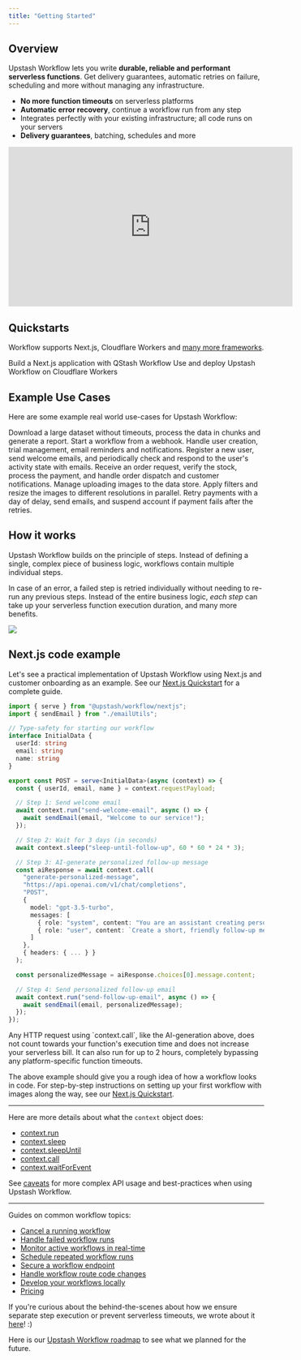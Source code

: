 ```yaml
---
title: "Getting Started"
---
```


## Overview

Upstash Workflow lets you write **durable, reliable and performant serverless functions**. Get delivery guarantees, automatic retries on failure, scheduling and more without managing any infrastructure.

- **No more function timeouts** on serverless platforms
- **Automatic error recovery**, continue a workflow run from any step
- Integrates perfectly with your existing infrastructure; all code runs on your servers
- **Delivery guarantees**, batching, schedules and more

<iframe
  width="560"
  height="315"
  src="https://www.youtube.com/embed/5As9tZMN3a8?rel=0&disablekb=1"
  title="YouTube video player"
  frameBorder="0"
  allow="accelerometer; fullscreen; clipboard-write; encrypted-media; gyroscope"
  allowFullScreen
></iframe>

## Quickstarts

Workflow supports Next.js, Cloudflare Workers and [many more frameworks](/qstash/workflow/quickstarts/platforms).

<CardGroup cols={2}>
  <Card
    title="Next.js"
    icon="node-js"
    href="/qstash/workflow/quickstarts/vercel-nextjs"
  >
    Build a Next.js application with QStash Workflow
  </Card>
  <Card
    title="Cloudflare Workers"
    icon="cloudflare"
    href="/qstash/workflow/quickstarts/cloudflare-workers"
  >
    Use and deploy Upstash Workflow on Cloudflare Workers
  </Card>
</CardGroup>

## Example Use Cases

Here are some example real world use-cases for Upstash Workflow:

<CardGroup cols={2}>
  <Card title="AI Data Processing" icon="sparkles" href="/qstash/workflow/examples/allInOne">
    Download a large dataset without timeouts, process the data in chunks and generate a report.
  </Card>
  <Card title="Authorization Webhook" icon="webhook" href="/qstash/workflow/examples/authWebhook">
    Start a workflow from a webhook. Handle user creation, trial management, email reminders and notifications.
  </Card>
  <Card title="Customer Onboarding" icon="user" href="/qstash/workflow/examples/customerOnboarding">
    Register a new user, send welcome emails, and periodically check and respond to the user's activity state with emails.
  </Card>
  <Card title="E-Commerce Order Fulfillment" icon="cart-flatbed-boxes" href="/qstash/workflow/examples/eCommerceOrderFulfillment">
    Receive an order request, verify the stock, process the payment, and handle order dispatch and customer notifications.
  </Card>
  <Card title="Image Processing" icon="image" href="/qstash/workflow/examples/imageProcessing">
    Manage uploading images to the data store. Apply filters and resize the images to different resolutions in parallel.
  </Card>
  <Card title="Retry Payments" icon="credit-card" href="/qstash/workflow/examples/paymentRetry">
    Retry payments with a day of delay, send emails, and suspend account if payment fails after the retries.
  </Card>
</CardGroup>

## How it works

Upstash Workflow builds on the principle of steps. Instead of defining a single, complex piece of business logic, workflows contain multiple individual steps.

In case of an error, a failed step is retried individually without needing to re-run any previous steps. Instead of the entire business logic, _each step_ can take up your serverless function execution duration, and many more benefits.

<Frame>
  <img src="/img/qstash-workflow/workflow-concept.png" />
</Frame>

## Next.js code example

Let's see a practical implementation of Upstash Workflow using Next.js and customer onboarding as an example. See our [Next.js Quickstart](/qstash/workflow/quickstarts/vercel-nextjs) for a complete guide.

```typescript api/workflow/route.ts
import { serve } from "@upstash/workflow/nextjs";
import { sendEmail } from "./emailUtils";

// Type-safety for starting our workflow
interface InitialData {
  userId: string
  email: string
  name: string
}

export const POST = serve<InitialData>(async (context) => {
  const { userId, email, name } = context.requestPayload;

  // Step 1: Send welcome email
  await context.run("send-welcome-email", async () => {
    await sendEmail(email, "Welcome to our service!");
  });

  // Step 2: Wait for 3 days (in seconds)
  await context.sleep("sleep-until-follow-up", 60 * 60 * 24 * 3);

  // Step 3: AI-generate personalized follow-up message
  const aiResponse = await context.call(
    "generate-personalized-message",
    "https://api.openai.com/v1/chat/completions",
    "POST",
    {
      model: "gpt-3.5-turbo",
      messages: [
        { role: "system", content: "You are an assistant creating personalized follow-up messages." },
        { role: "user", content: `Create a short, friendly follow-up message for ${name} who joined our service 3 days ago.` }
      ]
    },
    { headers: { ... } }
  );

  const personalizedMessage = aiResponse.choices[0].message.content;

  // Step 4: Send personalized follow-up email
  await context.run("send-follow-up-email", async () => {
    await sendEmail(email, personalizedMessage);
  });
});
```

<Tip>
  Any HTTP request using `context.call`, like the AI-generation above, does not
  count towards your function's execution time and does not increase your
  serverless bill. It can also run for up to 2 hours, completely bypassing any
  platform-specific function timeouts.
</Tip>

The above example should give you a rough idea of how a workflow looks in code. For step-by-step instructions on setting up your first workflow with images along the way, see our [Next.js Quickstart](/qstash/workflow/quickstarts/vercel-nextjs).

---

Here are more details about what the `context` object does:

- [context.run](/qstash/workflow/basics/context#context-run)
- [context.sleep](/qstash/workflow/basics/context#context-sleep)
- [context.sleepUntil](/qstash/workflow/basics/context#context-sleepuntil)
- [context.call](/qstash/workflow/basics/context#context-call)
- [context.waitForEvent](/qstash/workflow/basics/context#context-waitforevent)

See [caveats](/qstash/workflow/basics/caveats) for more complex API usage and best-practices when using Upstash Workflow.

---

Guides on common workflow topics:

- [Cancel a running workflow](/qstash/workflow/howto/cancel)
- [Handle failed workflow runs](/qstash/workflow/howto/failures)
- [Monitor active workflows in real-time](/qstash/workflow/howto/failures)
- [Schedule repeated workflow runs](/qstash/workflow/howto/schedule)
- [Secure a workflow endpoint](/qstash/workflow/howto/security)
- [Handle workflow route code changes](/qstash/workflow/howto/changes)
- [Develop your workflows locally](/qstash/workflow/howto/local-development)
- [Pricing](/qstash/workflow/pricing)

If you're curious about the behind-the-scenes about how we ensure separate step execution or prevent serverless timeouts, we wrote about it [here](/qstash/workflow/how)! :)

Here is our [Upstash Workflow roadmap](/qstash/workflow/roadmap) to see what we planned for the future.
